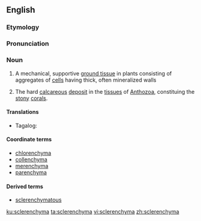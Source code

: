 ==English==

===Etymology===
{{etyl|grc|en}} {{m|grc|σκληρός||hard}} {{suffix|en||-enchyma}}

===Pronunciation===
{{rfp|lang=en}}

===Noun===
{{en-noun|s|sclerenchymata}}

# {{label|en|botany}} A mechanical, supportive [[ground tissue]] in plants consisting of aggregates of [[cell]]s having thick, often mineralized walls
# {{label|en|zoology}} The hard [[calcareous]] [[deposit]] in the [[tissue]]s of [[Anthozoa]], constituing the [[stony]] [[coral]]s.<!--Webster 1913-->

====Translations====
{{trans-top|a mechanical, supportive ground tissue in plants consisting of aggregates of cells having thick, often mineralized walls}}
* Tagalog: {{t|tl|tagasihayan}}
{{trans-mid}}
{{trans-bottom}}

====Coordinate terms====
* [[chlorenchyma]]
* [[collenchyma]]
* [[merenchyma]]
* [[parenchyma]]

====Derived terms====
* [[sclerenchymatous]]

[[ku:sclerenchyma]]
[[ta:sclerenchyma]]
[[vi:sclerenchyma]]
[[zh:sclerenchyma]]